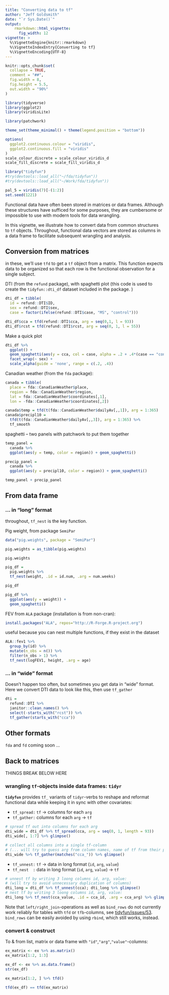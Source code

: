 ```yaml
---
title: "Converting data to tf"
author: "Jeff Goldsmith"
date: "`r Sys.Date()`"
output: 
    rmarkdown::html_vignette:
      fig_width: 12
vignette: >
  %\VignetteEngine{knitr::rmarkdown}
  %\VignetteIndexEntry{Converting to tf}
  %\VignetteEncoding{UTF-8}
---
```


```r
knitr::opts_chunk$set(
  collapse = TRUE,
  comment = "##",
  fig.width = 8, 
  fig.height = 5.5,
  out.width = "90%"
)

library(tidyverse)
library(ggplot2)
library(viridisLite)

library(patchwork)

theme_set(theme_minimal() + theme(legend.position = "bottom"))

options(
  ggplot2.continuous.colour = "viridis",
  ggplot2.continuous.fill = "viridis"
)
scale_colour_discrete = scale_colour_viridis_d
scale_fill_discrete = scale_fill_viridis_d

library("tidyfun")
#try(devtools::load_all("~/fda/tidyfun"))
#try(devtools::load_all("~/Work/fda/tidyfun"))

pal_5 = viridis(7)[-(1:2)]
set.seed(1221)
```

Functional data have often been stored in matrices or data frames. Although these structures have sufficed for some purposes, they are cumbersome or impossible to use with modern tools for data wrangling. 

In this vignette, we illustrate how to convert data from common structures to `tf` objects. Throughout, functional data vectors are stored as columns in a data frame to facilitate subsequent wrangling and analysis. 

## Conversion from matrices

in these, we'll use `tfd` to get a `tf` object from a matrix. This function expects data to be organized so that each row is the functional observation for a single subject. 

DTI (from the `refund` package), with spaghetti plot (this code is used to create the `tidyfun::dti_df` dataset included in the package. )

```r
dti_df = tibble(
  id = refund::DTI$ID, 
  sex = refund::DTI$sex, 
  case = factor(ifelse(refund::DTI$case, "MS", "control")))

dti_df$cca = tfd(refund::DTI$cca, arg = seq(0,1, l = 93))
dti_df$rcst = tfd(refund::DTI$rcst, arg = seq(0, 1, l = 55))
```

Make a quick plot

```r
dti_df %>% 
  ggplot() + 
  geom_spaghetti(aes(y = cca, col = case, alpha = .2 + .4*(case == "control"))) +
  facet_wrap(~ sex) + 
  scale_alpha(guide = 'none', range = c(.2, .4))
```


Canadian weather (from the `fda` package):

```r
canada = tibble(
  place = fda::CanadianWeather$place, 
  region = fda::CanadianWeather$region, 
  lat = fda::CanadianWeather$coordinates[,1], 
  lon = -fda::CanadianWeather$coordinates[,2])

canada$temp = tfd(t(fda::CanadianWeather$dailyAv[,,1]), arg = 1:365)
canada$precipl10 = 
  tfd(t(fda::CanadianWeather$dailyAv[,,3]), arg = 1:365) %>%
  tf_smooth
```

spaghetti -- two panels with patchwork to put them together

```r
temp_panel =
  canada %>% 
  ggplot(aes(y = temp, color = region)) + geom_spaghetti() 

precip_panel =
  canada %>% 
  ggplot(aes(y = precipl10, color = region)) + geom_spaghetti() 

temp_panel + precip_panel
```


## From data frame

### ... in "long" format

throughout, `tf_nest` is the key function. 


Pig weight, from package `SemiPar`

```r
data("pig.weights", package = "SemiPar")

pig.weights = as_tibble(pig.weights)

pig.weights
```


```r
pig_df = 
  pig.weights %>% 
  tf_nest(weight, .id = id.num, .arg = num.weeks)

pig_df
```

```r
pig_df %>% 
  ggplot(aes(y = weight)) + 
  geom_spaghetti()
```


FEV from `ALA` package (installation is from non-cran):

```r
install.packages("ALA", repos="http://R-Forge.R-project.org")
```

useful because you can nest multiple functions, if they exist in the dataset

```r
ALA::fev1 %>% 
  group_by(id) %>% 
  mutate(n_obs = n()) %>% 
  filter(n_obs > 1) %>% 
  tf_nest(logFEV1, height, .arg = age)
```


### ... in "wide" format

Doesn't happen too often, but sometimes you get data in "wide" format. Here we convert DTI data to look like this, then use `tf_gather`

```r
dti = 
  refund::DTI %>% 
  janitor::clean_names() %>% 
  select(-starts_with("rcst")) %>% 
  tf_gather(starts_with("cca"))
```


## Other formats

`fda` and `fd` coming soon ...

## Back to matrices


THINGS BREAK BELOW HERE






### wrangling `tf`-objects inside data frames: `tidyr`

**`tidyfun`** provides `tf_` variants of `tidyr`-verbs to reshape and reformat functional data while keeping it in sync with other covariates:


- `tf_spread:` `tf` $\rightarrow$ columns for each `arg`
- `tf_gather:` columns for each `arg` $\rightarrow$ `tf`

```r
# spread tf out into columns for each arg
dti_wide = dti_df %>% tf_spread(cca, arg = seq(0, 1, length = 93))
dti_wide[, 1:7] %>% glimpse()  

# collect all columns into a single tf-column 
# (... will try to guess arg from column names, name of tf from their prefix)
dti_wide %>% tf_gather(matches("cca_")) %>% glimpse()
```

- `tf_unnest:` `tf` $\rightarrow$ data in long format (`id`, `arg`, `value`)  
- `tf_nest  :` data in long format (`id`, `arg`, `value`)  $\rightarrow$ `tf`

```r
# unnest tf by writing 3 loong columns id, arg, value:
# (will try to avoid unnecessary duplication of columns)
dti_long = dti_df %>% tf_unnest(cca); dti_long %>% glimpse()  
# nest tf by writing 3 loong columns id, arg, value:
dti_long %>% tf_nest(cca_value, .id = cca_id, .arg = cca_arg) %>% glimpse()
```

Note that `left/right_join`-operations as well as `bind_rows` do not currently work reliably 
for tables with `tfd` or `tfb`-columns, see [tidyfun/issues/53](https://github.com/fabian-s/tidyfun/issues/53). `bind_rows` can be easily avoided by using `rbind`, which still works, instead.




### convert & construct

To & from list, matrix or data frame with `"id"`,`"arg"`,`"value"`-columns:

```r
ex_matrix <- ex %>% as.matrix()
ex_matrix[1:2, 1:3]

ex_df <- ex %>% as.data.frame()
str(ex_df)

ex_matrix[1:2, ] %>% tfd()

tfd(ex_df) == tfd(ex_matrix)
```
